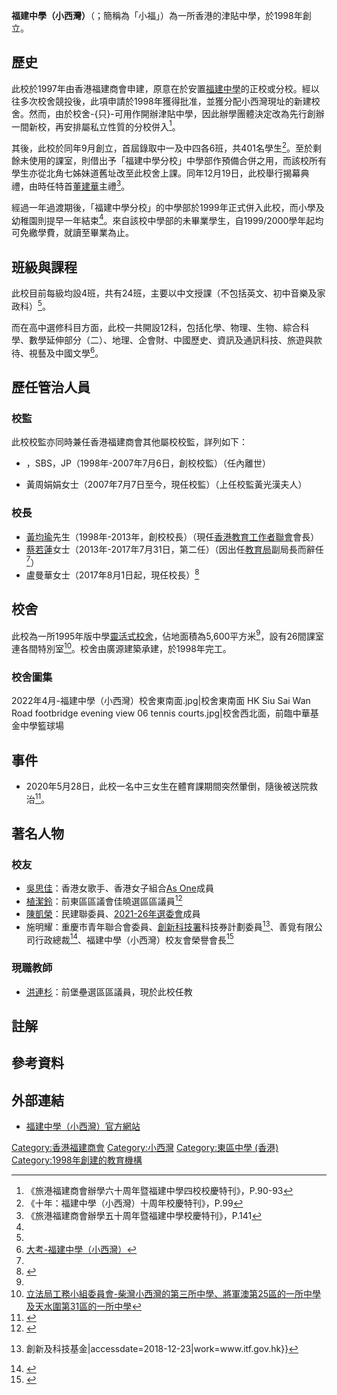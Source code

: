 {{不是|福建中學|福建中學附屬學校}}
{{Infobox_School | name = 福建中學（小西灣）<br />Fukien Secondary School (Siu Sai Wan)
| image= Fukien Secondary School (Siu Sai Wan).jpg
| caption= 
| motto=求真擇善
| established=1998年
| type=津貼中學
| school_sponsoring_body = 香港福建商會
| founder = 
| grades= 中一至中六
| superintendent = 黃周娟娟女士
| principal = 盧曼華女士
| vice_principal = 	
| enrollment = 672人{{notetag|2020/21年度<ref>[http://www.fss.edu.hk/UPFILE/editorfile/files/2021%E5%AD%B8%E5%B9%B4%E5%85%A8%E6%96%B9%E4%BD%8D%E5%AD%B8%E7%BF%92%E6%B4%A5%E8%B2%BC%E8%A8%88%E5%8A%83%E6%9B%B8.pdf 福建中學（小西灣）2020/21年度全方位學習津貼計劃書]</ref>}}
| faculty = 59人<ref name=chsc>[https://www.chsc.hk/ssp2020/sch_detail.php?li_id=2&lang_id=2&chg_district_id=1&sch_id=107&return_page=sch_list.php%3Flang_id%3D2%26chg_district_id%3D1%26search_mode%3D%26frmMode%3Dpagebreak%26sort_id%3D-1%26district_id%3D2%26sch_type%3DAided 中學概覽2020-福建中學（小西灣）]</ref>
| staff = 
| magazine = 《校務簡報》
| religion = 無
| house = 
| location = {{HKG}}[[香港島|香港島]][[小西灣|小西灣]]富怡道2號
| website = http://www.fss.edu.hk
| area = 5,600平方米
}}

'''福建中學（小西灣）'''（{{lang-en|Fukien Secondary School (Siu Sai Wan)}}；簡稱為「小福」）為一所香港的津貼中學，於1998年創立。

== 歷史 ==
此校於1997年由香港福建商會{{notetag|時稱「旅港福建商會」}}申建，原意在於安置[[福建中學|福建中學]]的正校或分校。經以往多次校舍競投後，此項申請於1998年獲得批准，並獲分配小西灣現址的新建校舍。然而，由於校舍-{只}-可用作開辦津貼中學，因此辦學團體決定改為先行創辦一間新校，再安排屬私立性質的分校併入<ref name=六十周年>《旅港福建商會辦學六十周年暨福建中學四校校慶特刊》，P.90-93</ref>。

其後，此校於同年9月創立，首屆錄取中一及中四各6班，共401名學生<ref>《十年：福建中學（小西灣）十周年校慶特刊》，P.99</ref>。至於剩餘未使用的課室，則借出予「福建中學分校」中學部作預備合併之用，而該校所有學生亦從北角七姊妹道舊址改至此校舍上課。同年12月19日，此校舉行揭幕典禮，由時任特首[[董建華|董建華]]主禮<ref>《旅港福建商會辦學五十周年暨福建中學校慶特刊》，P.141</ref>。

經過一年過渡期後，「福建中學分校」的中學部於1999年正式併入此校，而小學及幼稚園則提早一年結束<ref name=六十周年/>。來自該校中學部的未畢業學生，自1999/2000學年起均可免繳學費，就讀至畢業為止。

== 班級與課程 ==
此校目前每級均設4班，共有24班，主要以中文授課（不包括英文、初中音樂及家政科）<ref name=chsc/>。

而在高中選修科目方面，此校一共開設12科，包括化學、物理、生物、綜合科學、數學延伸部分（二）、地理、企會財、中國歷史、資訊及通訊科技、旅遊與款待、視藝及中國文學<ref>[https://dse.bigexam.hk/zh-hk/ssp/school/107 大考-福建中學（小西灣）]</ref>。

==歷任管治人員==
===校監===
此校校監亦同時兼任香港福建商會其他屬校校監，詳列如下：
*{{box|[[黃光漢|黃光漢]]先生}}，SBS，JP（1998年-2007年7月6日，創校校監）（任內離世）
*黃周娟娟女士（2007年7月7日至今，現任校監）（上任校監黃光漢夫人）

===校長===
*[[黃均瑜|黃均瑜]]先生（1998年-2013年，創校校長）（現任[[香港教育工作者聯會|香港教育工作者聯會]]會長）
*[[蔡若蓮|蔡若蓮]]女士（2013年-2017年7月31日，第二任）（因出任[[教育局_(香港)|教育局]]副局長而辭任<ref name=":0" />）
*盧曼華女士（2017年8月1日起，現任校長）<ref name=":0">{{Cite web|url=http://www.fss.edu.hk/chi/newsdetail.asp?nid=538|title=委任公告|accessdate=01.08.2017|author=福建中學（小西灣）|date=01.08.2017|publisher=福建中學（小西灣）|archive-url=https://web.archive.org/web/20170803211748/http://www.fss.edu.hk/chi/newsdetail.asp?nid=538|archive-date=2017-08-03|dead-url=yes}}</ref>

== 校舍 ==
此校為一所1995年版中學[[靈活式校舍|靈活式校舍]]，佔地面積為5,600平方米<ref name=chsc/>，設有26間課室連各間特別室<ref>[https://www.legco.gov.hk/yr96-97/chinese/fc/pwsc/papers/pw061163.htm 立法局工務小組委員會-柴灣小西灣的第三所中學、將軍澳第25區的一所中學及天水圍第31區的一所中學]</ref>。校舍由廣源建築承建，於1998年完工。

===校舍圖集===
<gallery>
2022年4月-福建中學（小西灣）校舍東南面.jpg|校舍東南面
HK Siu Sai Wan Road footbridge evening view 06 tennis courts.jpg|校舍西北面，前臨中華基金中學籃球場
</gallery>

== 事件 ==
*2020年5月28日，此校一名中三女生在體育課期間突然暈倒，隨後被送院救治<ref>{{cite news|url=https://www.hk01.com/%E7%AA%81%E7%99%BC/478851/%E5%AD%B8%E7%94%9F%E6%98%8F%E8%BF%B7-%E5%B0%8F%E8%A5%BF%E7%81%A3%E7%A6%8F%E5%BB%BA%E4%B8%AD%E5%AD%B8%E4%B8%AD%E4%B8%89%E5%A5%B3%E7%94%9F-%E4%B8%8A%E9%AB%94%E8%82%B2%E8%AA%B2%E6%9A%88%E5%80%92%E9%99%B7%E6%98%8F%E8%BF%B7?utm_source=01appshare&utm_medium=referral&fbclid=IwAR3dam86WUKjTzQRtH8OtPX8u90BrIfQOI3m47qCiQYaNqFMHPTHAOILjZM|title=【學生昏迷】小西灣福建中學中三女生　上體育課暈倒陷昏迷|work=香港01|date=2020-05-28|accessdate=2021-08-25}}</ref>。

== 著名人物 ==
=== 校友 ===
*[[吳思佳|吳思佳]]：香港女歌手、香港女子組合[[As_One|As One]]成員
*[[植潔鈴|植潔鈴]]：前東區區議會佳曉選區區議員<ref>{{web reference|URL=http://www.takungpao.com.hk/hongkong/text/2018/0425/161133.html|title=少了私人時間 喜獲更多朋友|work=大公報|year=2018年|date=4月25日|accessdate=2018-06-13|archive-date=2019-11-23|archive-url=https://web.archive.org/web/20191123045554/http://www.takungpao.com.hk/hongkong/text/2018/0425/161133.html|dead-url=no}}</ref>
*[[陳凱榮|陳凱榮]]：民建聯委員、[[2021年香港選舉委員會委員名單|2021-26年選委會]]成員
*施明耀：重慶市青年聯合會委員、[[創新科技署|創新科技署]]科技券計劃委員<ref>{{Cite web|url=https://www.itf.gov.hk/l-tc/TVP_COM.asp?textmode=0|title=Innovation and Technology Fund {{!}} 創新及科技基金|accessdate=2018-12-23|work=www.itf.gov.hk}}</ref>、善覓有限公司行政總裁<ref>{{Cite web|url=https://www.sanomics.com/about-us-1|title=Sanomics Limited, About US|accessdate=|author=|date=|publisher=|archive-url=https://web.archive.org/web/20181224023853/https://www.sanomics.com/about-us-1|archive-date=2018-12-24|dead-url=yes}}</ref>、福建中學（小西灣）校友會榮譽會長<ref>{{Cite web|url=https://www.facebook.com/fssalumni/photos/a.10156492210988885/10156492211018885/?type=3|title=福建中學校友會 - 小西灣分會 Fukien Secondary School SSW Alumni|accessdate=2018-12-23|work=www.facebook.com|language=en}}</ref>

=== 現職教師 ===
*[[洪連杉|洪連杉]]：前堡壘選區區議員，現於此校任教

==註解==
{{notefoot}}

==參考資料==
{{reflist}}

==外部連結==
*[http://www.fss.edu.hk 福建中學（小西灣）官方網站]

{{Commonscat|Fukien Secondary School (Siu Sai Wan)|福建中學（小西灣）}}

[[Category:香港福建商會|Category:香港福建商會]]
[[Category:小西灣|Category:小西灣]]
[[Category:東區中學_(香港)|Category:東區中學 (香港)]]
[[Category:1998年創建的教育機構|Category:1998年創建的教育機構]]